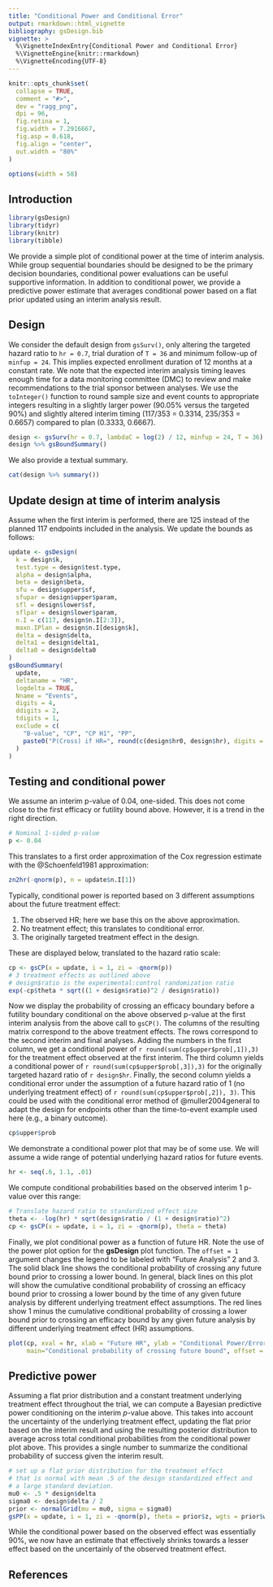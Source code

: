 ```yaml
---
title: "Conditional Power and Conditional Error"
output: rmarkdown::html_vignette
bibliography: gsDesign.bib
vignette: >
  %\VignetteIndexEntry{Conditional Power and Conditional Error}
  %\VignetteEngine{knitr::rmarkdown}
  %\VignetteEncoding{UTF-8}
---
```


```r
knitr::opts_chunk$set(
  collapse = TRUE,
  comment = "#>",
  dev = "ragg_png",
  dpi = 96,
  fig.retina = 1,
  fig.width = 7.2916667,
  fig.asp = 0.618,
  fig.align = "center",
  out.width = "80%"
)

options(width = 58)
```

## Introduction

```r
library(gsDesign)
library(tidyr)
library(knitr)
library(tibble)
```

We provide a simple plot of conditional power at the time of interim analysis.
While group sequential boundaries should be designed to be the primary decision boundaries, 
conditional power evaluations can be useful supportive information. 
In addition to conditional power, we provide a predictive power estimate that averages conditional power based on a flat prior updated using an interim analysis result.

## Design

We consider the default design from `gsSurv()`, only altering the targeted hazard ratio to `hr = 0.7`, trial duration of `T = 36` and minimum follow-up of `minfup = 24`. This implies expected enrollment duration of 12 months at a constant rate.
We note that the expected interim analysis timing leaves enough time for a data monitoring committee (DMC) to review and make recommendations to the trial sponsor between analyses.
We use the `toInteger()` function to round sample size and event counts to appropriate integers resulting in a slightly larger power (90.05% versus the targeted 90%) and slightly altered interim timing (117/353 = 0.3314, 235/353 = 0.6657) compared to plan (0.3333, 0.6667).

```r
design <- gsSurv(hr = 0.7, lambdaC = log(2) / 12, minfup = 24, T = 36) %>% toInteger()
design %>% gsBoundSummary()
```

We also provide a textual summary. 

```r
cat(design %>% summary())
```

## Update design at time of interim analysis

Assume when the first interim is performed, there are 125 instead of the planned 117 endpoints included in the analysis.
We update the bounds as follows:

```r
update <- gsDesign(
  k = design$k,
  test.type = design$test.type,
  alpha = design$alpha,
  beta = design$beta,
  sfu = design$upper$sf,
  sfupar = design$upper$param,
  sfl = design$lower$sf,
  sflpar = design$lower$param,
  n.I = c(117, design$n.I[2:3]),
  maxn.IPlan = design$n.I[design$k],
  delta = design$delta,
  delta1 = design$delta1,
  delta0 = design$delta0
)
gsBoundSummary(
  update,
  deltaname = "HR",
  logdelta = TRUE,
  Nname = "Events",
  digits = 4,
  ddigits = 2,
  tdigits = 1,
  exclude = c(
    "B-value", "CP", "CP H1", "PP",
    paste0("P(Cross) if HR=", round(c(design$hr0, design$hr), digits = 2))
  )
)
```

## Testing and conditional power

We assume an interim p-value of 0.04, one-sided.
This does not come close to the first efficacy or futility bound above.
However, it is a trend in the right direction.

```r
# Nominal 1-sided p-value
p <- 0.04
```

This translates to a first order approximation of the Cox regression estimate with the @Schoenfeld1981 approximation:

```r
zn2hr(-qnorm(p), n = update$n.I[1])
```
Typically, conditional power is reported based on 3 different assumptions about the future treatment effect:

1) The observed HR; here we base this on the above approximation.
2) No treatment effect; this translates to conditional error.
3) The originally targeted treatment effect in the design.

These are displayed below, translated to the hazard ratio scale:

```r
cp <- gsCP(x = update, i = 1, zi = -qnorm(p))
# 3 treatment effects as outlined above
# design$ratio is the experimental:control randomization ratio
exp(-cp$theta * sqrt((1 + design$ratio)^2 / design$ratio))
```

Now we display the probability of crossing an efficacy boundary before a futility boundary conditional on the above observed p-value at the first interim analysis from the above call to `gsCP()`.
The columns of the resulting matrix correspond to the above treatment effects. 
The rows correspond to the second interim and final analyses.
Adding the numbers in the first column, we get a conditional power of `r round(sum(cp$upper$prob[,1]),3)` for the treatment effect observed at the first interim.
The third column yields a conditional power of `r round(sum(cp$upper$prob[,3]),3)` for the originally targeted hazard ratio of `r design$hr`.
Finally, the second column yields a conditional error under the assumption of a future hazard ratio of 1 (no underlying treatment effect) of 
`r round(sum(cp$upper$prob[,2]), 3)`.
This could be used with the conditional error method of @muller2004general to adapt the design for endpoints other than the time-to-event example used here (e.g., a binary outcome).

```r
cp$upper$prob
```

We demonstrate a conditional power plot that may be of some use.
We will assume a wide range of potential underlying hazard ratios for future events.

```r
hr <- seq(.6, 1.1, .01)
```

We compute conditional probabilities based on the observed interim 1 p-value over this range:

```r
# Translate hazard ratio to standardized effect size
theta <- -log(hr) * sqrt(design$ratio / (1 + design$ratio)^2)
cp <- gsCP(x = update, i = 1, zi = -qnorm(p), theta = theta)
```

Finally, we plot conditional power as a function of future HR.
Note the use of the power plot option for the **gsDesign** plot function.
The `offset = 1` argument changes the legend to be labeled with "Future Analysis" 2 and 3.
The solid black line shows the conditional probability of crossing any future bound prior to crossing a lower bound.
In general, black lines on this plot will show the cumulative conditional probability of crossing an efficacy bound prior to crossing a lower bound by the time of any given future analysis by different underlying treatment effect assumptions.
The red lines show 1 minus the cumulative conditional probability of crossing a lower bound prior to crossing an efficacy bound by any given future analysis by different underlying treatment effect (HR) assumptions.

```r
plot(cp, xval = hr, xlab = "Future HR", ylab = "Conditional Power/Error", 
     main="Conditional probability of crossing future bound", offset = 1)
```

## Predictive power

Assuming a flat prior distribution and a constant treatment underlying treatment effect throughout the trial, we can compute a Bayesian predictive power conditioning on the interim $p$-value above. 
This takes into account the uncertainty of the underlying treatment effect, updating the flat prior based on the interim result and using the resulting posterior distribution to average across total conditional probabilities from the conditional power plot above.
This provides a single number to summarize the conditional probability of success given the interim result.

```r
# set up a flat prior distribution for the treatment effect
# that is normal with mean .5 of the design standardized effect and
# a large standard deviation. 
mu0 <- .5 * design$delta
sigma0 <- design$delta / 2
prior <- normalGrid(mu = mu0, sigma = sigma0)
gsPP(x = update, i = 1, zi = -qnorm(p), theta = prior$z, wgts = prior$wgts)
```
While the conditional power based on the observed effect was essentially 90%, we now have an estimate that effectively shrinks towards a lesser effect based on the uncertainly of the observed treatment effect.


## References
